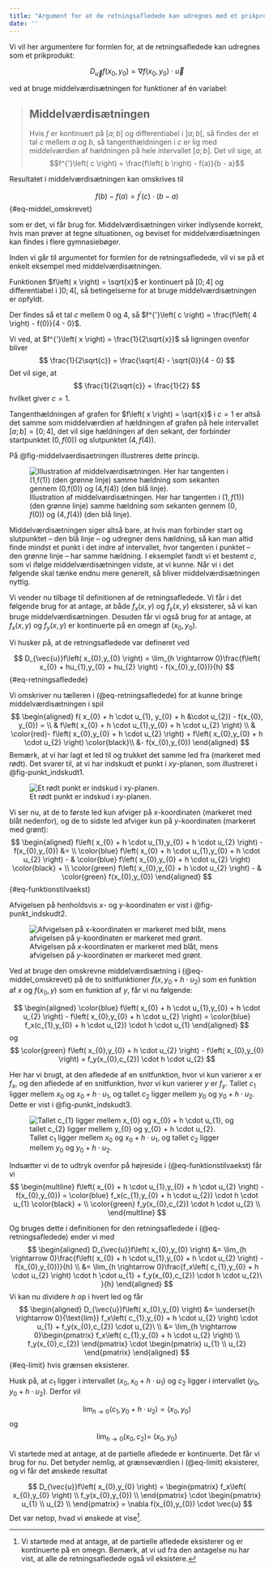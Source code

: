 ```yaml
---
title: "Argument for at de retningsafledede kan udregnes med et prikprodukt ved hjælp af middelværdisætningen"
date: ''
---
```


Vi vil her argumentere for formlen for, at de retningsafledede kan udregnes som et prikprodukt:

$$
D_{\vec{u}}f\left( x_{0},y_{0} \right) = \nabla f(x_{0},y_{0}) \cdot \vec{u}
$$

ved at bruge middelværdisætningen for funktioner af én variabel:

> ::: {#thm-middelvaerdisaetningen}
> ## Middelværdisætningen
> Hvis $f$ er kontinuert på $\left\lbrack a;b \right\rbrack$ og differentiabel i $\left\rbrack a;b \right\lbrack$, så findes der et tal $c$ mellem $a$ og $b$, så tangenthældningen i $c$ er lig med middelværdien af hældningen på hele intervallet $\left\lbrack a;b \right\rbrack$. Det vil sige, at $$f^{'}\left( c \right) = \frac{f\left( b \right) - f(a)}{b - a}$$
> :::

Resultatet i middelværdisætningen kan omskrives til

$$
f\left( b \right) - f\left( a \right) = f^{'}\left( c \right) \cdot (b - a)
$$ {#eq-middel_omskrevet}

som er det, vi får brug for. Middelværdisætningen virker indlysende korrekt, hvis man prøver at tegne situationen, og beviset for middelværdisætningen kan findes i flere gymnasiebøger.

Inden vi går til argumentet for formlen for de retningsafledede, vil vi se på et enkelt eksempel med middelværdisætningen.

::: {#exm-middelvaerdisaetningen}
Funktionen $f\left( x \right) = \sqrt{x}$ er kontinuert på $\left\lbrack 0;4 \right\rbrack$ og differentiabel i $\left\rbrack 0;4 \right\lbrack$, så betingelserne for at bruge middelværdisætningen er opfyldt.

Der findes så et tal $c$ mellem 0 og 4, så $f^{'}\left( c \right) = \frac{f\left( 4 \right) - f(0)}{4 - 0}$.

Vi ved, at $f^{'}\left( x \right) = \frac{1}{2\sqrt{x}}$ så ligningen ovenfor bliver
$$
\frac{1}{2\sqrt{c}} = \frac{\sqrt{4} - \sqrt{0}}{4 - 0}
$$ 
Det vil sige, at
$$
\frac{1}{2\sqrt{c}} = \frac{1}{2}
$$ 
hvilket giver $c = 1$.

Tangenthældningen af grafen for $f\left( x \right) = \sqrt{x}$ i $c = 1$ er altså det samme som middelværdien af hældningen af grafen på hele intervallet $\left\lbrack a;b \right\rbrack = \left\lbrack 0;4 \right\rbrack$, det vil sige hældningen af den sekant, der forbinder startpunktet $(0,f\left( 0 \right))$ og slutpunktet $(4,f\left( 4 \right))$.

På @fig-middelvaerdisaetningen illustreres dette princip.
:::

![Illustration af middelværdisætningen. Her har tangenten i $(1,f(1))$ (den grønne linje) samme hældning som sekanten gennem $(0,f(0))$ og $(4,f(4))$ (den blå linje).](images/middelvaerdisaetningen.png){#fig-middelvaerdisaetningen}

Middelværdisætningen siger altså bare, at hvis man forbinder start og slutpunktet -- den blå linje -- og udregner dens hældning, så kan man altid finde mindst et punkt i det indre af intervallet, hvor tangenten i punktet -- den grønne linje -- har samme hældning. I eksemplet fandt vi et bestemt $c$, som vi ifølge middelværdisætningen vidste, at vi kunne. Når vi i det følgende skal tænke endnu mere generelt, så bliver middelværdisætningen nyttig.

Vi vender nu tilbage til definitionen af de retningsafledede. Vi får i det følgende brug for at antage, at både $f_x(x,y)$ og $f_y\left( x,y \right)$ eksisterer, så vi kan bruge middelværdisætningen. Desuden får vi også brug for at antage, at $f_x(x,y)$ og $f_y\left( x,y \right)$ er kontinuerte på en omegn af $(x_{0},y_{0})$.

Vi husker på, at de retningsafledede var defineret ved


$$
D_{\vec{u}}f\left( x_{0},y_{0} \right) = \lim_{h \rightarrow 0}\frac{f\left( x_{0} + hu_{1},y_{0} + hu_{2} \right) - f(x_{0},y_{0})}{h}
$$ {#eq-retningsafledede}


Vi omskriver nu tælleren i (@eq-retningsafledede) for at kunne bringe middelværdisætningen i spil 
$$
\begin{aligned}
f( x_{0} + h \cdot u_{1}, y_{0} + h &\cdot u_{2}) - f(x_{0}, y_{0})  = \\
& f\left( x_{0} + h \cdot u_{1},y_{0} +  h \cdot u_{2} \right) \\ 
& \color{red}- f\left( x_{0},y_{0} + h \cdot u_{2} \right)  + f\left( x_{0},y_{0} + h \cdot u_{2} \right) \color{black}\\ 
&- f(x_{0},y_{0})
\end{aligned}
$$ 
Bemærk, at vi har lagt et led til og trukket det samme led fra (markeret med rødt). Det svarer til, at vi har indskudt et punkt i $xy$-planen, som illustreret i @fig-punkt_indskudt1.

![Et rødt punkt er indskud i $xy$-planen.](images/punkt_indskudt1.png){#fig-punkt_indskudt1}

Vi ser nu, at de to første led kun afviger på $x$-koordinaten (markeret med blåt nedenfor), og de to sidste led afviger kun på $y$-koordinaten (markeret med grønt): 
$$
\begin{aligned}
f\left( x_{0} + h \cdot u_{1},y_{0} + h \cdot u_{2} \right) - f(x_{0},y_{0})   &= \\
 \color{blue} f\left( x_{0} + h \cdot u_{1},y_{0} +  h \cdot u_{2} \right)  - & \color{blue} f\left( x_{0},y_{0} + h \cdot u_{2} \right)  \color{black} + \\  \color{green} f\left( x_{0},y_{0} + h \cdot u_{2} \right) - & \color{green} f(x_{0},y_{0})
\end{aligned}
$$ {#eq-funktionstilvaekst}

Afvigelsen på henholdsvis $x$- og $y$-koordinaten er vist i @fig-punkt_indskudt2.

![Afvigelsen på $x$-koordinaten er markeret med blåt, mens afvigelsen på $y$-koordinaten er markeret med grønt.](images/punkt_indskudt2.png){#fig-punkt_indskudt2}

Ved at bruge den omskrevne middelværdisætning i (@eq-middel_omskrevet) på de to snitfunktioner $f\left( x,y_{0} + h \cdot u_{2} \right)$ som en funktion af $x$ og $f(x_{0},y)$ som en funktion af $y$, får vi nu følgende:

$$
\begin{aligned}
\color{blue} f\left( x_{0} + h \cdot u_{1},y_{0} + h \cdot u_{2} \right) - f\left( x_{0},y_{0} + h \cdot u_{2} \right) =  \color{blue} f_x(c_{1},y_{0} + h \cdot u_{2}) \cdot h \cdot u_{1}
\end{aligned}
$$ 
og 
$$
\color{green} f\left( x_{0},y_{0} + h \cdot u_{2} \right) - f\left( x_{0},y_{0} \right) = f_y(x_{0},c_{2}) \cdot h \cdot u_{2}
$$

Her har vi brugt, at den afledede af en snitfunktion, hvor vi kun varierer $x$ er $f_x$, og den afledede af en snitfunktion, hvor vi kun varierer $y$ er $f_y$. Tallet $c_{1}$ ligger mellem $x_{0}$ og $x_{0} + h \cdot u_{1}$, og tallet $c_{2}$ ligger mellem $y_{0}$ og $y_{0} + h \cdot u_{2}$. Dette er vist i @fig-punkt_indskudt3.

![Tallet $c_{1}$ ligger mellem $x_{0}$ og $x_{0} + h \cdot u_{1}$, og tallet $c_{2}$ ligger mellem $y_{0}$ og $y_{0} + h \cdot u_{2}$.](images/punkt_indskudt3.png){#fig-punkt_indskudt3}

Indsætter vi de to udtryk ovenfor på højreside i (@eq-funktionstilvaekst) får vi 
$$
\begin{multline}
f\left( x_{0} + h \cdot u_{1},y_{0} + h \cdot u_{2} \right) - f(x_{0},y_{0})  = \color{blue} f_x(c_{1},y_{0} + h \cdot u_{2}) \cdot h \cdot u_{1} \color{black} + \\ \color{green} f_y(x_{0},c_{2}) \cdot h \cdot u_{2} \\
\end{multline}
$$

Og bruges dette i definitionen for den retningsafledede i (@eq-retningsafledede) ender vi med $$
\begin{aligned}
D_{\vec{u}}f\left( x_{0},y_{0} \right) &= \lim_{h \rightarrow 0}\frac{f\left( x_{0} + h \cdot u_{1},y_{0} + h \cdot u_{2} \right) - f(x_{0},y_{0})}{h}
\\
&=
\lim_{h \rightarrow 0}\frac{f_x\left( c_{1},y_{0} + h \cdot u_{2} \right) \cdot h \cdot u_{1} + f_y(x_{0},c_{2}) \cdot h \cdot u_{2}\ }{h}
\end{aligned}
$$ Vi kan nu dividere $h$ op i hvert led og får $$
\begin{aligned}
D_{\vec{u}}f\left( x_{0},y_{0} \right)
&= \underset{h \rightarrow 0}{\text{lim}} f_x\left( c_{1},y_{0} + h \cdot u_{2} \right) \cdot u_{1} + f_y(x_{0},c_{2}) \cdot u_{2}\ 
\\
&= \lim_{h \rightarrow 0}\begin{pmatrix}
f_x\left( c_{1},y_{0} + h \cdot u_{2} \right) \\
f_y(x_{0},c_{2}) 
\end{pmatrix} \cdot 
\begin{pmatrix}
u_{1} \\
u_{2} 
\end{pmatrix} 
\end{aligned}
$$ {#eq-limit} hvis grænsen eksisterer.

Husk på, at $c_1$ ligger i intervallet $(x_0,x_0+h \cdot u_1)$ og $c_2$ ligger i intervallet $(y_0,y_0+h \cdot u_2)$. Derfor vil

$$
\lim_{h \rightarrow 0}\left( c_{1},y_{0} + h \cdot u_{2} \right) =
(x_{0},y_{0})
$$ og $$
\lim_{h \rightarrow 0}\left( x_{0},c_{2} \right) = \ (x_{0},y_{0})
$$

Vi startede med at antage, at de partielle afledede er kontinuerte. Det får vi brug for nu. Det betyder nemlig, at grænseværdien i (@eq-limit) eksisterer, og vi får det ønskede resultat

$$
D_{\vec{u}}f\left( x_{0},y_{0} \right) = \begin{pmatrix}
f_x\left( x_{0},y_{0} \right) \\
f_y(x_{0},y_{0}) \\
\end{pmatrix} \cdot \begin{pmatrix}
u_{1} \\
u_{2} \\
\end{pmatrix} = \nabla f(x_{0},y_{0}) \cdot \vec{u}
$$ Det var netop, hvad vi ønskede at vise[^1].

[^1]: Vi startede med at antage, at de partielle afledede eksisterer og er kontinuerte på en omegn. Bemærk, at vi ud fra den antagelse nu har vist, at alle de retningsafledede også vil eksistere.
